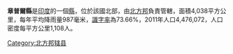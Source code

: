 '''章普爾縣'''是[[印度|印度]]的一個[[縣|縣]]，位於該國北部，由[[北方邦|北方邦]]負責管轄，面積4,038平方公里，每年平均降雨量987毫米，[[識字率|識字率]]為73.66%，2011年人口4,476,072，人口密度每平方公里1,108人。

{{Coord|25|45|N|82|45|E|region:IN_type:adm2nd|display=title}}

{{Authority control}}
{{北方邦行政区划小作品}}
[[Category:北方邦辖县|Category:北方邦辖县]]